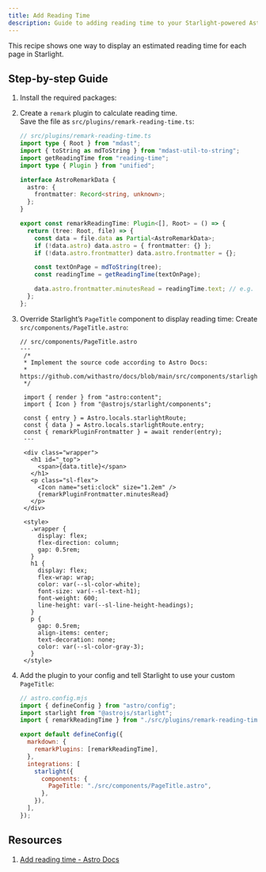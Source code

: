 ```yaml
---
title: Add Reading Time
description: Guide to adding reading time to your Starlight-powered Astro site.
---
```



This recipe shows one way to display an estimated reading time for each page in Starlight.

## Step-by-step Guide

<Steps>

1. Install the required packages:

   <PackageManagerCommand command="add reading-time mdast-util-to-string unified @types/mdast" />

2. Create a `remark` plugin to calculate reading time.  
   Save the file as `src/plugins/remark-reading-time.ts`:

   ```ts
   // src/plugins/remark-reading-time.ts
   import type { Root } from "mdast";
   import { toString as mdToString } from "mdast-util-to-string";
   import getReadingTime from "reading-time";
   import type { Plugin } from "unified";

   interface AstroRemarkData {
     astro: {
       frontmatter: Record<string, unknown>;
     };
   }

   export const remarkReadingTime: Plugin<[], Root> = () => {
     return (tree: Root, file) => {
       const data = file.data as Partial<AstroRemarkData>;
       if (!data.astro) data.astro = { frontmatter: {} };
       if (!data.astro.frontmatter) data.astro.frontmatter = {};

       const textOnPage = mdToString(tree);
       const readingTime = getReadingTime(textOnPage);

       data.astro.frontmatter.minutesRead = readingTime.text; // e.g. "3 min read"
     };
   };
   ```

3. Override Starlight’s `PageTitle` component to display reading time:
   Create `src/components/PageTitle.astro`:

   ```astro
   // src/components/PageTitle.astro
   ---
    /*
    * Implement the source code according to Astro Docs:
    * https://github.com/withastro/docs/blob/main/src/components/starlight/PageTitle.astro
    */

    import { render } from "astro:content";
    import { Icon } from "@astrojs/starlight/components";

    const { entry } = Astro.locals.starlightRoute;
    const { data } = Astro.locals.starlightRoute.entry;
    const { remarkPluginFrontmatter } = await render(entry);
    ---

    <div class="wrapper">
      <h1 id="_top">
        <span>{data.title}</span>
      </h1>
      <p class="sl-flex">
        <Icon name="seti:clock" size="1.2em" />
        {remarkPluginFrontmatter.minutesRead}
      </p>
    </div>

    <style>
      .wrapper {
        display: flex;
        flex-direction: column;
        gap: 0.5rem;
      }
      h1 {
        display: flex;
        flex-wrap: wrap;
        color: var(--sl-color-white);
        font-size: var(--sl-text-h1);
        font-weight: 600;
        line-height: var(--sl-line-height-headings);
      }
      p {
        gap: 0.5rem;
        align-items: center;
        text-decoration: none;
        color: var(--sl-color-gray-3);
      }
    </style>
    ```

4. Add the plugin to your config and tell Starlight to use your custom `PageTitle`:

    ```js ins={4, 8, 13}
    // astro.config.mjs
    import { defineConfig } from "astro/config";
    import starlight from "@astrojs/starlight";
    import { remarkReadingTime } from "./src/plugins/remark-reading-time";

    export default defineConfig({
      markdown: {
        remarkPlugins: [remarkReadingTime],
      },
      integrations: [
        starlight({
          components: {
            PageTitle: "./src/components/PageTitle.astro",
          },
        }),
      ],
    });
    ```

</Steps>

## Resources

1. [Add reading time - Astro Docs](https://docs.astro.build/en/recipes/reading-time/)
